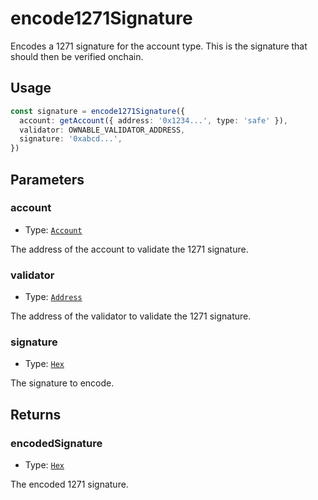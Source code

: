 # encode1271Signature

Encodes a 1271 signature for the account type. This is the signature that should then be verified onchain.

## Usage

```typescript copy
const signature = encode1271Signature({
  account: getAccount({ address: '0x1234...', type: 'safe' }),
  validator: OWNABLE_VALIDATOR_ADDRESS,
  signature: '0xabcd...',
})
```

## Parameters

### account

- Type: [`Account`](/module-sdk/glossary/types.mdx#account)

The address of the account to validate the 1271 signature.

### validator

- Type: [`Address`](https://viem.sh/docs/glossary/types#address)

The address of the validator to validate the 1271 signature.

### signature

- Type: [`Hex`](https://viem.sh/docs/glossary/types#hex)

The signature to encode.

## Returns

### encodedSignature

- Type: [`Hex`](https://viem.sh/docs/glossary/types#hex)

The encoded 1271 signature.
